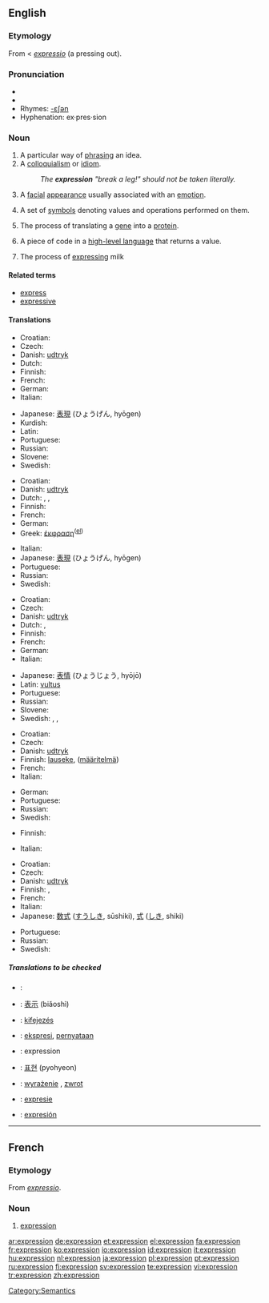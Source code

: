 {{wikipedia}}
==English==

{{rank|bright|scarcely|Paris|733|expression|Duke|battle|bound}}

===Etymology===
From {{ME.}} < {{L.}} ''[[expressio]]'' (a pressing out).

===Pronunciation===
*{{IPA|/ɪkˈspɹɛʃən/}}
*{{audio|en-us-expression.ogg|Audio (US)}}
*Rhymes: [[Rhymes:English:-ɛʃən|-ɛʃən]]
*Hyphenation: ex·pres·sion

===Noun===
{{en-noun}}

# A particular way of [[phrase|phrasing]] an idea.
# A [[colloquialism]] or [[idiom]].
#: ''The '''expression''' "break a leg!" should not be taken literally.''
# A [[facial]] [[appearance]] usually associated with an [[emotion]].
# {{math}} A set of [[symbols]] denoting values and operations performed on them.
# {{biology}} The process of translating a [[gene]] into a [[protein]].
# {{context|programming}} A piece of code in a [[high-level language]] that returns a value.
# The process of [[express]]ing milk

====Related terms====
*[[express]]
*[[expressive]]

====Translations====
{{trans-top|particular way of phrasing an idea}}
*Croatian: {{t-|hr|izraz|m}}
* Czech: {{t-|cs|výraz|m}}
*Danish: [[udtryk]] {{n}}
* Dutch: {{t+|nl|uitdrukking|f}}
* Finnish: {{t|fi|ilmaisu}}
* French: {{t+|fr|expression|f}}
* German: {{t+|de|Ausdruck|m}}
* Italian: {{t+|it|espressione|f}}
{{trans-mid}}
*Japanese: [[表現]] (ひょうげん, hyōgen)
*Kurdish: {{KUchar|[[ده‌رخستن]]}}
* Latin: {{t+|la|verbum}}
* Portuguese: {{t|pt|expressão|f}}
* Russian: {{t+|ru|выражение|n|tr=vyražénije}}
* Slovene: {{t-|sl|izraz|m}}
* Swedish: {{t+|sv|uttryck|n}}
{{trans-bottom}}

{{trans-top|colloquialism or idiom}}
*Croatian: {{t-|hr|izraz|m}}
*Danish: [[udtryk]] {{n}}
* Dutch: {{t+|nl|uitdrukking|f}}, {{t|nl|spreekwijze|f}}, {{t|nl|wijze van spreken|f}}
* Finnish: {{t|fi|ilmaisu}}
* French: {{t+|fr|expression|f}}
* German: {{t|de|Redensart|f}}
*Greek: [[έκφραση]]<sup>([[:el:έκφραση|el]])</sup> {{f}}
{{trans-mid}}
* Italian: {{t+|it|espressione|f}}
*Japanese: [[表現]] (ひょうげん, hyōgen)
* Portuguese: {{t|pt|expressão|f}}
* Russian: {{t+|ru|выражение|n|tr=vyražénije}}
* Swedish: {{t+|sv|uttryck|n}}
{{trans-bottom}}

{{trans-top|facial appearance}}
*Croatian: {{t-|hr|izraz|m}}
* Czech: {{t-|cs|výraz|m}}
*Danish: [[udtryk]] {{n}}
* Dutch: {{t+|nl|uitdrukking|f}}, {{t|nl|gelaatsuitdrukking|f}}
* Finnish: {{t-|fi|ilme}}
* French: {{t+|fr|expression|f}}
* German: {{t+|de|Ausdruck|m}}
* Italian: {{t+|it|espressione|f}}
{{trans-mid}}
*Japanese: [[表情]] (ひょうじょう, hyōjō)
*Latin: [[vultus]]
* Portuguese: {{t|pt|expressão|f}}
* Russian: {{t+|ru|выражение|n|tr=vyražénije}}
* Slovene: {{t-|sl|izraz|m}}
* Swedish: {{t+|sv|uttryck|n}}, {{t|sv|ansiktsuttryck|n}}, {{t+|sv|min|c}}
{{trans-bottom}}

{{trans-top|set of symbols denoting values and operations performed on them}}
*Croatian: {{t-|hr|izraz|m}}
* Czech: {{t-|cs|výraz|m}}
*Danish: [[udtryk]] {{n}}
*Finnish: [[lauseke]], ([[määritelmä]])
* French: {{t+|fr|expression|f}}
* Italian: {{t+|it|espressione|f}}
{{trans-mid}}
* German: {{t+|de|Ausdruck|m}}
* Portuguese: {{t|pt|expressão|f}}
* Russian: {{t+|ru|выражение|n|tr=vyražénije}}
* Swedish: {{t+|sv|uttryck|n}}
{{trans-bottom}}

{{trans-top|process of translating a gene into a protein}}
* Finnish: {{t|fi|ilmentymä}}
{{trans-mid}}
* Italian: {{t+|it|espressione|f}}
{{trans-bottom}}

{{trans-top|''(computing)'' a piece of code in a high-level language that returns a value}}
*Croatian: {{t-|hr|izraz|m}}
* Czech: {{t-|cs|výraz|m}}
*Danish: [[udtryk]] {{n}}
* Finnish: {{t|fi|lauseke}}, {{t|fi|määritelmä}}
* French: {{t+|fr|expression|f}}
* Italian: {{t+|it|espressione|f}}
*Japanese: [[数式]] ([[すうしき]], sūshiki), [[式]] ([[しき]], shiki)
{{trans-mid}}
* Portuguese: {{t|pt|expressão|f}}
* Russian: {{t+|ru|выражение|n|tr=vyražénije}}
* Swedish: {{t+|sv|uttryck|n}}
{{trans-bottom}}

=====Translations to be checked=====
{{checktrans}}
{{top}}
*{{ttbc|Arabic}}: {{ARchar|[[تعبير]]}} {{unicode|(taʕbí:r)}}
*{{ttbc|Chinese}}: [[表示]] (biǎoshì)
*{{ttbc|Hungarian}}: [[kifejezés]]
*{{ttbc|Indonesian}}: [[ekspresi]], [[nyata|pernyataan]]
*{{ttbc|Interlingua}}: expression
{{mid}}
*{{ttbc|Korean}}: [[표현]] (pyohyeon)
*{{ttbc|Polish}}: [[wyrażenie]] {{n}}, [[zwrot]] {{m}}
*{{ttbc|Romanian}}: [[expresie]] {{f}}
*{{ttbc|Spanish}}: [[expresión]] {{f}}
{{bottom}}

----

==French==

===Etymology===
From {{L.}} ''[[expressio]]''.

===Noun===
{{fr-noun-reg|f}}

# [[#English|expression]]

[[Category:Semantics]]

[[ar:expression]]
[[de:expression]]
[[et:expression]]
[[el:expression]]
[[fa:expression]]
[[fr:expression]]
[[ko:expression]]
[[io:expression]]
[[id:expression]]
[[it:expression]]
[[hu:expression]]
[[nl:expression]]
[[ja:expression]]
[[pl:expression]]
[[pt:expression]]
[[ru:expression]]
[[fi:expression]]
[[sv:expression]]
[[te:expression]]
[[vi:expression]]
[[tr:expression]]
[[zh:expression]]